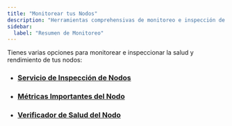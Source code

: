 ```yaml
---
title: "Monitorear tus Nodos"
description: "Herramientas comprehensivas de monitoreo e inspección de nodos incluyendo recolección de métricas, verificación de salud, y análisis de rendimiento para nodos Aptos."
sidebar:
  label: "Resumen de Monitoreo"
---
```


Tienes varias opciones para monitorear e inspeccionar la salud y rendimiento de tus nodos:

- ### [Servicio de Inspección de Nodos](/es/network/nodes/measure/node-inspection-service)
- ### [Métricas Importantes del Nodo](/es/network/nodes/measure/important-metrics)
- ### [Verificador de Salud del Nodo](/es/network/nodes/measure/node-health-checker)
